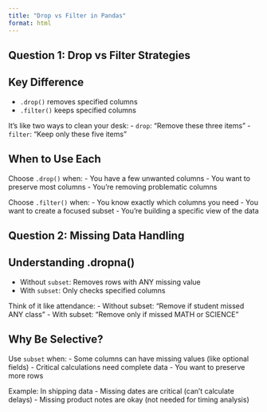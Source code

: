 ```yaml
---
title: "Drop vs Filter in Pandas"
format: html
---
```


## Question 1: Drop vs Filter Strategies

::: {.callout-note}
## Key Difference
- `.drop()` removes specified columns
- `.filter()` keeps specified columns

It's like two ways to clean your desk:
- `drop`: "Remove these three items"
- `filter`: "Keep only these five items"
:::

::: {.callout-tip}
## When to Use Each
Choose `.drop()` when:
- You have a few unwanted columns
- You want to preserve most columns
- You're removing problematic columns

Choose `.filter()` when:
- You know exactly which columns you need
- You want to create a focused subset
- You're building a specific view of the data
:::

## Question 2: Missing Data Handling

::: {.callout-important}
## Understanding .dropna()
- Without `subset`: Removes rows with ANY missing value
- With `subset`: Only checks specified columns

Think of it like attendance:
- Without subset: "Remove if student missed ANY class"
- With subset: "Remove only if missed MATH or SCIENCE"
:::

::: {.callout-note}
## Why Be Selective?
Use `subset` when:
- Some columns can have missing values (like optional fields)
- Critical calculations need complete data
- You want to preserve more rows

Example: In shipping data
- Missing dates are critical (can't calculate delays)
- Missing product notes are okay (not needed for timing analysis)
:::
